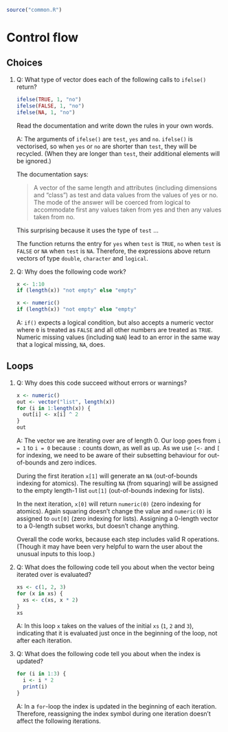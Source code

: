 ```r
source("common.R")
```

# Control flow

## Choices

1. [Q]{.Q}: What type of vector does each of the following calls to `ifelse()` return?

    ```r
    ifelse(TRUE, 1, "no")
    ifelse(FALSE, 1, "no")
    ifelse(NA, 1, "no")
    ```

   Read the documentation and write down the rules in your own words.

   [A]{.solved}: The arguments of `ifelse()` are `test`, `yes` and `no`. `ifelse()` is vectorised, so when `yes` or `no` are shorter than `test`, they will be recycled. (When they are longer than `test`, their additional elements will be ignored.)
   
   The documentation says:
   
   > A vector of the same length and attributes (including dimensions and "class") as test and data values from the values of yes or no. The mode of the answer will be coerced from logical to accommodate first any values taken from yes and then any values taken from no.

   This surprising because it uses the type of `test` ... 
   
   The function returns the entry for `yes` when `test` is `TRUE`, `no` when `test` is `FALSE` or `NA` when `test` is `NA`. Therefore, the expressions above return vectors of type `double`, `character` and `logical`.

2. [Q]{.Q}: Why does the following code work?

    ```r
    x <- 1:10
    if (length(x)) "not empty" else "empty"
      
    x <- numeric()
    if (length(x)) "not empty" else "empty"
    ```

   [A]{.solved}: `if()` expects a logical condition, but also accepts a numeric vector where `0` is treated as `FALSE` and all other numbers are treated as `TRUE`. Numeric missing values (including `NaN`) lead to an error in the same way that a logical missing, `NA`, does.

## Loops

1. [Q]{.Q}: Why does this code succeed without errors or warnings?
    
    ```r
    x <- numeric()
    out <- vector("list", length(x))
    for (i in 1:length(x)) {
      out[i] <- x[i] ^ 2
    }
    out
    ```

   [A]{.solved}: The vector we are iterating over are of length 0. Our loop goes from `i = 1` to `i = 0` because `:` counts down, as well as up. As we use `[<-` and `[` for indexing, we need to be aware of their subsetting behaviour for out-of-bounds and zero indices.
   
   During the first iteration `x[1]` will generate an `NA` (out-of-bounds indexing for atomics). The resulting `NA` (from squaring) will be assigned to the empty length-1 list `out[1]` (out-of-bounds indexing for lists).
   
   In the next iteration, `x[0]` will return `numeric(0)` (zero indexing for atomics). Again squaring doesn't change the value and `numeric(0)` is assigned to `out[0]` (zero indexing for lists). Assigning a 0-length vector to a 0-length subset works, but doesn't change anything.
   
   Overall the code works, because each step includes valid R operations. (Though it may have been very helpful to warn the user about the unusual inputs to this loop.)

2. [Q]{.Q}: What does the following code tell you about when the vector being iterated over is evaluated?

    ```r
    xs <- c(1, 2, 3)
    for (x in xs) {
      xs <- c(xs, x * 2)
    }
    xs
    ```

   [A]{.solved}: In this loop `x` takes on the values of the initial `xs` (`1`, `2` and `3`), indicating that it is evaluated just once in the beginning of the loop, not after each iteration.

3. [Q]{.Q}: What does the following code tell you about when the index is updated?

    ```r
    for (i in 1:3) {
      i <- i * 2
      print(i) 
    }
    ```

   [A]{.solved}: In a `for`-loop the index is updated in the beginning of each iteration. Therefore, reassigning the index symbol during one iteration doesn't affect the following iterations.

